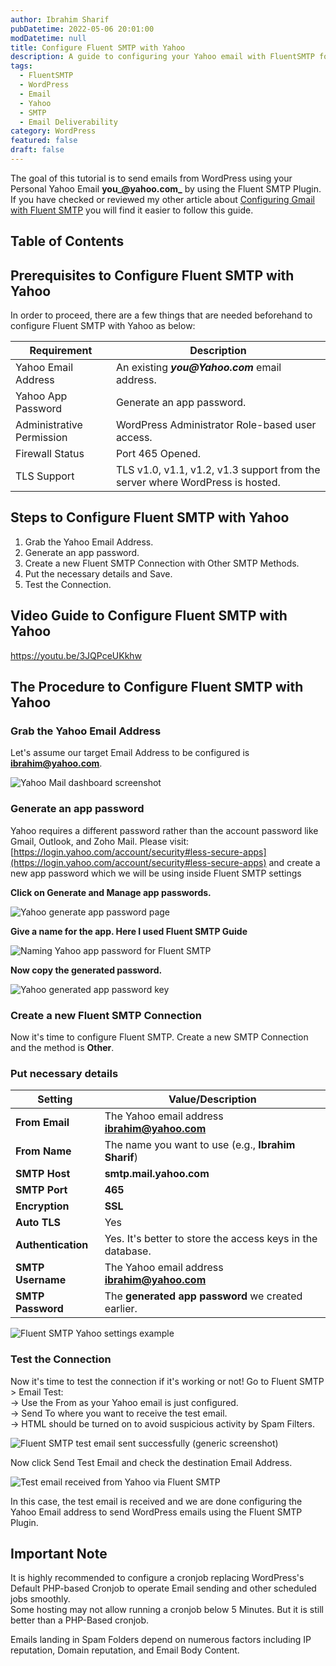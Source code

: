 ```yaml
---
author: Ibrahim Sharif
pubDatetime: 2022-05-06 20:01:00
modDatetime: null
title: Configure Fluent SMTP with Yahoo
description: A guide to configuring your Yahoo email with FluentSMTP for WordPress email delivery.
tags:
  - FluentSMTP
  - WordPress
  - Email
  - Yahoo
  - SMTP
  - Email Deliverability
category: WordPress
featured: false
draft: false
---
```



The goal of this tutorial is to send emails from WordPress using your Personal Yahoo Email **you_@yahoo.com_** by using the Fluent SMTP Plugin. If you have checked or reviewed my other article about [Configuring Gmail with Fluent SMTP](../configure-gmail-with-fluent-smtp/) you will find it easier to follow this guide.

## Table of Contents

## Prerequisites to Configure Fluent SMTP with Yahoo

In order to proceed, there are a few things that are needed beforehand to configure Fluent SMTP with Yahoo as below:

| Requirement                | Description                                                                                   |
|----------------------------|-----------------------------------------------------------------------------------------------|
| Yahoo Email Address        | An existing **_you@Yahoo.com_** email address.                                                |
| Yahoo App Password         | Generate an app password.                                                                     |
| Administrative Permission  | WordPress Administrator Role-based user access.                                               |
| Firewall Status            | Port 465 Opened.                                                                              |
| TLS Support                | TLS v1.0, v1.1, v1.2, v1.3 support from the server where WordPress is hosted.                 |

## Steps to Configure Fluent SMTP with Yahoo

1. Grab the Yahoo Email Address.
2. Generate an app password.
3. Create a new Fluent SMTP Connection with Other SMTP Methods.
4. Put the necessary details and Save.
5. Test the Connection.

## Video Guide to Configure Fluent SMTP with Yahoo

https://youtu.be/3JQPceUKkhw

## The Procedure to Configure Fluent SMTP with Yahoo

### Grab the Yahoo Email Address

Let's assume our target Email Address to be configured is **ibrahim@yahoo.com**.

![Yahoo Mail dashboard screenshot](@/assets/images/posts/fluentsmtp/fluent_smtp_yahoo_dashboard.png)

### Generate an app password

Yahoo requires a different password rather than the account password like Gmail, Outlook, and Zoho Mail. Please visit: [https://login.yahoo.com/account/security#less-secure-apps](https://login.yahoo.com/account/security#less-secure-apps) and create a new app password which we will be using inside Fluent SMTP settings

**Click on Generate and Manage app passwords.**

![Yahoo generate app password page](@/assets/images/posts/fluentsmtp/fluent_smtp_yahoo_generate_app_password.png)

**Give a name for the app. Here I used Fluent SMTP Guide**

![Naming Yahoo app password for Fluent SMTP](@/assets/images/posts/fluentsmtp/fluent_smtp_yahoo_generate_app_password_name.png)

**Now copy the generated password.**

![Yahoo generated app password key](@/assets/images/posts/fluentsmtp/fluent_smtp_yahoo_generate_app_password_key.png)

### Create a new Fluent SMTP Connection

Now it's time to configure Fluent SMTP. Create a new SMTP Connection and the method is **Other**.

### Put necessary details

| Setting           | Value/Description                                                      |
|-------------------|-----------------------------------------------------------------------|
| **From Email**    | The Yahoo email address **ibrahim@yahoo.com**                         |
| **From Name**     | The name you want to use (e.g., **Ibrahim Sharif**)                   |
| **SMTP Host**     | **smtp.mail.yahoo.com**                                               |
| **SMTP Port**     | **465**                                                               |
| **Encryption**    | **SSL**                                                               |
| **Auto TLS**      | Yes                                                                   |
| **Authentication**| Yes. It's better to store the access keys in the database.            |
| **SMTP Username** | The Yahoo email address **ibrahim@yahoo.com**                         |
| **SMTP Password** | The **generated app password** we created earlier.                    |

![Fluent SMTP Yahoo settings example](@/assets/images/posts/fluentsmtp/fluent_smtp_yahoo_settings.png)

### Test the Connection

Now it's time to test the connection if it's working or not! Go to Fluent SMTP > Email Test:  
\-> Use the From as your Yahoo email is just configured.  
\-> Send To where you want to receive the test email.  
\-> HTML should be turned on to avoid suspicious activity by Spam Filters.

![Fluent SMTP test email sent successfully (generic screenshot)](@/assets/images/posts/fluentsmtp/fluent_smtp_gmail_test_sent_success.png)

Now click Send Test Email and check the destination Email Address.

![Test email received from Yahoo via Fluent SMTP](@/assets/images/posts/fluentsmtp/fluent_smtp_yahoo_received.png)

In this case, the test email is received and we are done configuring the Yahoo Email address to send WordPress emails using the Fluent SMTP Plugin.

## Important Note

It is highly recommended to configure a cronjob replacing WordPress's Default PHP-based Cronjob to operate Email sending and other scheduled jobs smoothly.  
Some hosting may not allow running a cronjob below 5 Minutes. But it is still better than a PHP-Based cronjob.

Emails landing in Spam Folders depend on numerous factors including IP reputation, Domain reputation, and Email Body Content.
